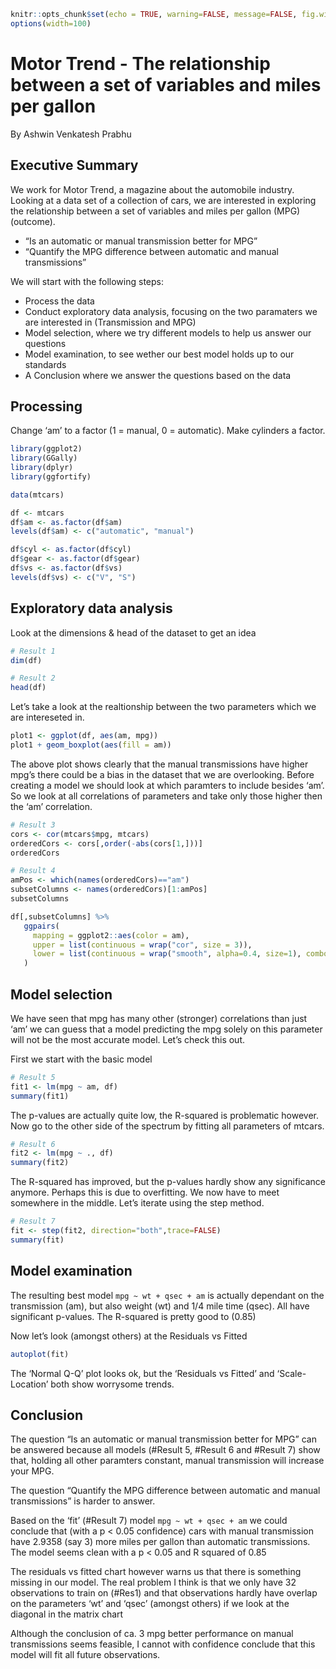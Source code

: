 ```r
knitr::opts_chunk$set(echo = TRUE, warning=FALSE, message=FALSE, fig.width=8, fig.height=4)
options(width=100)
```

# Motor Trend - The relationship between a set of variables and miles per gallon
By Ashwin Venkatesh Prabhu

## Executive Summary

We work for Motor Trend, a magazine about the automobile industry. Looking at a data set of a collection of cars, we are interested in exploring the relationship between a set of variables and miles per gallon (MPG) (outcome).

- “Is an automatic or manual transmission better for MPG”
- "Quantify the MPG difference between automatic and manual transmissions"

We will start with the following steps:

- Process the data
- Conduct exploratory data analysis, focusing on the two paramaters we are interested in (Transmission and MPG)
- Model selection, where we try different models to help us answer our questions
- Model examination, to see wether our best model holds up to our standards
- A Conclusion where we answer the questions based on the data

## Processing

Change 'am' to a factor (1 = manual, 0 = automatic). Make cylinders a factor.
```r
library(ggplot2)
library(GGally)
library(dplyr)
library(ggfortify)

data(mtcars)

df <- mtcars
df$am <- as.factor(df$am)
levels(df$am) <- c("automatic", "manual")

df$cyl <- as.factor(df$cyl)
df$gear <- as.factor(df$gear)
df$vs <- as.factor(df$vs)
levels(df$vs) <- c("V", "S")
```

## Exploratory data analysis

Look at the dimensions & head of the dataset to get an idea
```r
# Result 1
dim(df)

# Result 2
head(df)
```

Let's take a look at the realtionship between the two parameters which we are intereseted in.
```r
plot1 <- ggplot(df, aes(am, mpg))
plot1 + geom_boxplot(aes(fill = am))
```

The above plot shows clearly that the manual transmissions have higher mpg's there could be a bias in the dataset that we are overlooking. 
Before creating a model we should look at which paramters to include besides 'am'. 
So we look at all correlations of parameters and take only those higher then the 'am' correlation.

```r
# Result 3
cors <- cor(mtcars$mpg, mtcars)
orderedCors <- cors[,order(-abs(cors[1,]))]
orderedCors

# Result 4
amPos <- which(names(orderedCors)=="am")
subsetColumns <- names(orderedCors)[1:amPos]
subsetColumns

df[,subsetColumns] %>% 
   ggpairs(
     mapping = ggplot2::aes(color = am), 
     upper = list(continuous = wrap("cor", size = 3)),
     lower = list(continuous = wrap("smooth", alpha=0.4, size=1), combo = wrap("dot"))
   )
```

## Model selection 

We have seen that mpg has many other (stronger) correlations than just 'am' we can guess that a model predicting the mpg solely on this parameter will not be the most accurate model. Let's check this out.

First we start with the basic model
```r
# Result 5
fit1 <- lm(mpg ~ am, df)
summary(fit1)
```

The p-values are actually quite low, the R-squared is problematic however. Now go to the other side of the spectrum by fitting all parameters of mtcars.

```r
# Result 6
fit2 <- lm(mpg ~ ., df)
summary(fit2)
```

The R-squared has improved, but the p-values hardly show any significance anymore. Perhaps this is due to overfitting. We now have to meet somewhere in the middle. Let's iterate using the step method.

```r
# Result 7
fit <- step(fit2, direction="both",trace=FALSE)
summary(fit)
```

## Model examination

The resulting best model `mpg ~ wt + qsec + am` is actually dependant on the transmission (am), but also weight (wt) and 1/4 mile time (qsec). All have significant p-values. The R-squared is pretty good to (0.85)

Now let's look (amongst others) at the Residuals vs Fitted 

```r
autoplot(fit)
```

The 'Normal Q-Q' plot looks ok, but the 'Residuals vs Fitted' and 'Scale-Location' both show worrysome trends.

## Conclusion

The question “Is an automatic or manual transmission better for MPG” can be answered because all models (#Result 5, #Result 6 and #Result 7) show that, holding all other paramters constant, manual transmission will increase your MPG.

The question “Quantify the MPG difference between automatic and manual transmissions” is harder to answer.

Based on the 'fit' (#Result 7) model `mpg ~ wt + qsec + am` we could conclude that (with a p < 0.05 confidence) cars with manual transmission have 2.9358 (say 3) more miles per gallon than automatic transmissions.
The model seems clean with a p < 0.05 and R squared of 0.85

The residuals vs fitted chart however warns us that there is something missing in our model. The real problem I think is that we only have 32 observations to train on (#Res1) and that observations hardly have overlap on the parameters 'wt' and 'qsec' (amongst others) if we look at the diagonal in the matrix chart

Although the conclusion of ca. 3 mpg better performance on manual transmissions seems feasible, I cannot with confidence conclude that this model will fit all future observations.